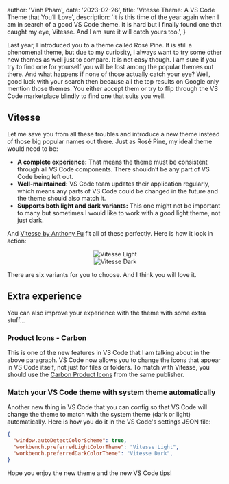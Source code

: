 
  author: 'Vinh Pham',
  date: '2023-02-26',
  title: 'Vitesse Theme: A VS Code Theme that You’ll Love',
  description:
  'It is this time of the year again when I am in search of a good VS Code theme. It is hard but I finally found one that caught my eye, Vitesse. And I am sure it will catch yours too.',
}


Last year, I introduced you to a theme called Rosé Pine. It is still a phenomenal theme, but due to my curiosity, I always want to try some other new themes as well just to compare. It is not easy though. I am sure if you try to find one for yourself you will be lost among the popular themes out there. And what happens if none of those actually catch your eye? Well, good luck with your search then because all the top results on Google only mention those themes. You either accept them or try to flip through the VS Code marketplace blindly to find one that suits you well.

## Vitesse
Let me save you from all these troubles and introduce a new theme instead of those big popular names out there. Just as Rosé Pine, my ideal theme would need to be:
- **A complete experience:** That means the theme must be consistent through all VS Code components. There shouldn’t be any part of VS Code being left out.
- **Well-maintained:** VS Code team updates their application regularly, which means any parts of VS Code could be changed in the future and the theme should also match it.
- **Supports both light and dark variants:** This one might not be important to many but sometimes I would like to work with a good light theme, not just dark.

And [Vitesse by Anthony Fu](https://marketplace.visualstudio.com/items?itemName=antfu.theme-vitesse) fit all of these perfectly. Here is how it look in action:

<center><Image src={vitesseLight} alt="Vitesse Light" /></center>
<center><Image src={vitesseDark} alt="Vitesse Dark" /></center>

There are six variants for you to choose. And I think you will love it.

## Extra experience
You can also improve your experience with the theme with some extra stuff...

### Product Icons - Carbon
This is one of the new features in VS Code that I am talking about in the above paragraph. VS Code now allows you to change the icons that appear in VS Code itself, not just for files or folders. To match with Vitesse, you should use the [Carbon Product Icons](https://marketplace.visualstudio.com/items?itemName=antfu.icons-carbon) from the same publisher.

### Match your VS Code theme with system theme automatically
Another new thing in VS Code that you can config so that VS Code will change the theme to match with the system theme (dark or light) automatically. Here is how you do it in the VS Code's settings JSON file:
```json
{
  "window.autoDetectColorScheme": true,
  "workbench.preferredLightColorTheme": "Vitesse Light",
  "workbench.preferredDarkColorTheme": "Vitesse Dark",
}
```

Hope you enjoy the new theme and the new VS Code tips!